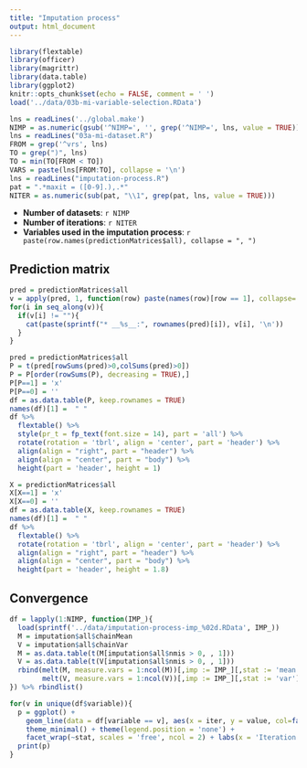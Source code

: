 ```yaml
---
title: "Imputation process"
output: html_document
---
```


```r
library(flextable)
library(officer)
library(magrittr)
library(data.table)
library(ggplot2)
knitr::opts_chunk$set(echo = FALSE, comment = ' ')
load('../data/03b-mi-variable-selection.RData')
```

```r
lns = readLines('../global.make')
NIMP = as.numeric(gsub('^NIMP=', '', grep('^NIMP=', lns, value = TRUE)))
lns = readLines("03a-mi-dataset.R")
FROM = grep('^vrs', lns)
TO = grep(")", lns)
TO = min(TO[FROM < TO])
VARS = paste(lns[FROM:TO], collapse = '\n')
lns = readLines("imputation-process.R")
pat = ".*maxit = ([0-9].),.*"
NITER = as.numeric(sub(pat, "\\1", grep(pat, lns, value = TRUE)))
```

* __Number of datasets__: `r NIMP`
* __Number of iterations__: `r NITER`
* __Variables used in the imputation process__: `r paste(row.names(predictionMatrices$all), collapse = ", ")`


## Prediction matrix

```r
pred = predictionMatrices$all
v = apply(pred, 1, function(row) paste(names(row)[row == 1], collapse=', '))
for(i in seq_along(v)){
  if(v[i] != ""){
    cat(paste(sprintf("* __%s__:", rownames(pred)[i]), v[i], '\n'))
  }
}
```

```r
pred = predictionMatrices$all
P = t(pred[rowSums(pred)>0,colSums(pred)>0])
P = P[order(rowSums(P), decreasing = TRUE),]
P[P==1] = 'x'
P[P==0] = ''
df = as.data.table(P, keep.rownames = TRUE)
names(df)[1] =  " "
df %>%
  flextable() %>%
  style(pr_t = fp_text(font.size = 14), part = 'all') %>%
  rotate(rotation = 'tbrl', align = 'center', part = 'header') %>%
  align(align = "right", part = "header") %>%
  align(align = "center", part = "body") %>%
  height(part = 'header', height = 1)
```

```r
X = predictionMatrices$all 
X[X==1] = 'x'
X[X==0] = ''
df = as.data.table(X, keep.rownames = TRUE)
names(df)[1] =  " "
df %>%
  flextable() %>%
  rotate(rotation = 'tbrl', align = 'center', part = 'header') %>%
  align(align = "right", part = "header") %>%
  align(align = "center", part = "body") %>%
  height(part = 'header', height = 1.8)
```

## Convergence

```r
df = lapply(1:NIMP, function(IMP_){
  load(sprintf('../data/imputation-process-imp_%02d.RData', IMP_))
  M = imputation$all$chainMean
  V = imputation$all$chainVar
  M = as.data.table(t(M[imputation$all$nmis > 0, , 1]))
  V = as.data.table(t(V[imputation$all$nmis > 0, , 1]))
  rbind(melt(M, measure.vars = 1:ncol(M))[,imp := IMP_][,stat := 'mean'][,iter := 1:NITER],
        melt(V, measure.vars = 1:ncol(V))[,imp := IMP_][,stat := 'var'][,iter := 1:NITER])
}) %>% rbindlist()
```

```r
for(v in unique(df$variable)){
  p = ggplot() +
    geom_line(data = df[variable == v], aes(x = iter, y = value, col=factor(imp))) +
    theme_minimal() + theme(legend.position = 'none') +
    facet_wrap(~stat, scales = 'free', ncol = 2) + labs(x = 'Iteration', y = v)
  print(p)
}
```

